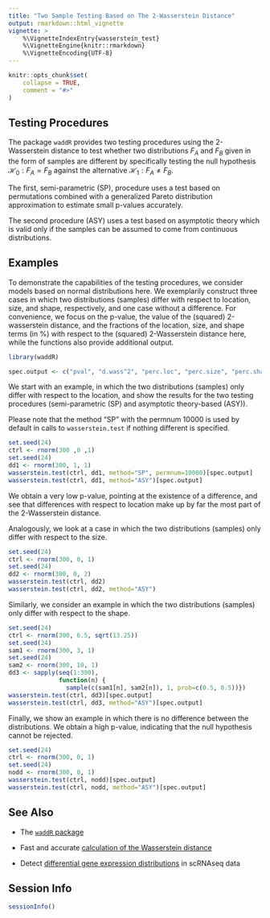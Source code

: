 ```yaml
---
title: "Two Sample Testing Based on The 2-Wasserstein Distance"
output: rmarkdown::html_vignette
vignette: >
    %\VignetteIndexEntry{wasserstein_test}
    %\VignetteEngine{knitr::rmarkdown}
    %\VignetteEncoding{UTF-8}
---
```


```r
knitr::opts_chunk$set(
    collapse = TRUE,
    comment = "#>"
)
```


## Testing Procedures

The package `waddR` provides two testing procedures using the 2-Wasserstein
distance to test whether two distributions $F_A$ and $F_B$ given in the form of
samples are different by specifically testing the null hypothesis
$\mathcal{H}_0: F_A = F_B$ against the alternative
$\mathcal{H}_1: F_A \neq F_B$.


The first, semi-parametric (SP), procedure uses a test based on permutations
combined with a generalized Pareto distribution approximation to estimate
small p-values accurately.


The second procedure (ASY) uses a test based on asymptotic theory which is
valid only if the samples can be assumed to come from continuous distributions.

## Examples

To demonstrate the capabilities of the testing procedures, we consider models
based on normal distributions here.
We exemplarily construct three cases in which two distributions (samples)
differ with respect to location, size, and shape, respectively, and one case
without a difference.
For convenience, we focus on the p-value, the value of the (squared)
2-wasserstein distance, and the fractions of the location, size, and shape
terms (in \%) with respect to the (squared) 2-Wasserstein distance here, while
the functions also provide additional output.


```r
library(waddR)

spec.output <- c("pval", "d.wass^2", "perc.loc", "perc.size", "perc.shape")
```

We start with an example, in which the two distributions (samples) only differ
with respect to the location, and show the results for the two testing
procedures (semi-parametric (SP) and asymptotic theory-based (ASY)).

Please note that the method "SP" with the permnum 10000 is used by default in
calls to `wasserstein.test` if nothing different is specified.

```r
set.seed(24)
ctrl <- rnorm(300 ,0 ,1)
set.seed(24)
dd1 <- rnorm(300, 1, 1)
wasserstein.test(ctrl, dd1, method="SP", permnum=10000)[spec.output]
wasserstein.test(ctrl, dd1, method="ASY")[spec.output]
```
We obtain a very low p-value, pointing at the existence of a difference, and
see that differences with respect to location make up by far the most part of
the 2-Wasserstein distance.


Analogously, we look at a case in which the two distributions (samples) only
differ with respect to the size.
```r
set.seed(24)
ctrl <- rnorm(300, 0, 1)
set.seed(24)
dd2 <- rnorm(300, 0, 2)
wasserstein.test(ctrl, dd2)
wasserstein.test(ctrl, dd2, method="ASY")
```


Similarly, we consider an example in which the two distributions (samples) only
differ with respect to the shape.
```r
set.seed(24)
ctrl <- rnorm(300, 6.5, sqrt(13.25))
set.seed(24)
sam1 <- rnorm(300, 3, 1)
set.seed(24)
sam2 <- rnorm(300, 10, 1)
dd3 <- sapply(seq(1:300), 
              function(n) {
                sample(c(sam1[n], sam2[n]), 1, prob=c(0.5, 0.5))})
wasserstein.test(ctrl, dd3)[spec.output]
wasserstein.test(ctrl, dd3, method="ASY")[spec.output]
```


Finally, we show an example in which there is no difference between the
distributions. We obtain a high p-value, indicating that the null hypothesis
cannot be rejected.
```r
set.seed(24)
ctrl <- rnorm(300, 0, 1)
set.seed(24)
nodd <- rnorm(300, 0, 1)
wasserstein.test(ctrl, nodd)[spec.output]
wasserstein.test(ctrl, nodd, method="ASY")[spec.output]
```

## See Also

* The [`waddR` package](waddR.html)

* Fast and accurate 
[calculation of the  Wasserstein distance](wasserstein_metric.html)

* Detect 
[differential gene expression distributions](wasserstein_singlecell.html)
in scRNAseq data

## Session Info

```r
sessionInfo()
```